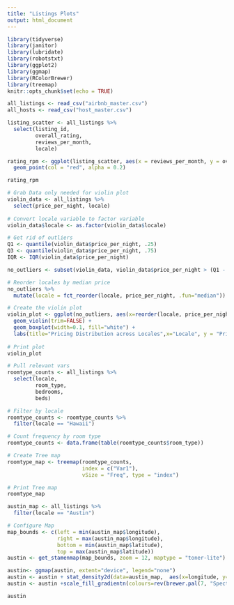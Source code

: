 ```yaml
---
title: "Listings Plots"
output: html_document
---
```


```r
library(tidyverse)
library(janitor)
library(lubridate)
library(robotstxt)
library(ggplot2)
library(ggmap)
library(RColorBrewer)
library(treemap)
knitr::opts_chunk$set(echo = TRUE)
```

```r
all_listings <- read_csv("airbnb_master.csv")
all_hosts <- read_csv("host_master.csv")
```


```r
listing_scatter <- all_listings %>%
  select(listing_id,
         overall_rating,
         reviews_per_month,
         locale)

rating_rpm <- ggplot(listing_scatter, aes(x = reviews_per_month, y = overall_rating)) + 
  geom_point(col = "red", alpha = 0.2)

rating_rpm
```


```r
# Grab Data only needed for violin plot
violin_data <- all_listings %>%
  select(price_per_night, locale)
  
# Convert locale variable to factor variable
violin_data$locale <- as.factor(violin_data$locale)

# Get rid of outliers
Q1 <- quantile(violin_data$price_per_night, .25)
Q3 <- quantile(violin_data$price_per_night, .75)
IQR <- IQR(violin_data$price_per_night)

no_outliers <- subset(violin_data, violin_data$price_per_night > (Q1 - 1.5*IQR) & violin_data$price_per_night < (Q3 + 1.5*IQR))

# Reorder locales by median price
no_outliers %>%
  mutate(locale = fct_reorder(locale, price_per_night, .fun="median"))

# Create the violin plot
violin_plot <- ggplot(no_outliers, aes(x=reorder(locale, price_per_night), y=price_per_night, fill=locale)) + 
  geom_violin(trim=FALSE) +
  geom_boxplot(width=0.1, fill="white") + 
  labs(title="Pricing Distribution across Locales",x="Locale", y = "Price per Night")
  
# Print plot
violin_plot
```


```r
# Pull relevant vars
roomtype_counts <- all_listings %>%
  select(locale,
         room_type,
         bedrooms,
         beds)

# Filter by locale
roomtype_counts <- roomtype_counts %>%
  filter(locale == "Hawaii")

# Count frequency by room type
roomtype_counts <- data.frame(table(roomtype_counts$room_type))

# Create Tree map
roomtype_map <- treemap(roomtype_counts,
                        index = c("Var1"),
                        vSize = "Freq", type = "index")

# Print Tree map
roomtype_map
```


```r
austin_map <- all_listings %>%
  filter(locale == "Austin") 

# Configure Map
map_bounds <- c(left = min(austin_map$longitude),
                right = max(austin_map$longitude), 
                bottom = min(austin_map$latitude), 
                top = max(austin_map$latitude))
austin <- get_stamenmap(map_bounds, zoom = 12, maptype = "toner-lite")

austin<- ggmap(austin, extent="device", legend="none")
austin <- austin + stat_density2d(data=austin_map,  aes(x=longitude, y=latitude, fill=..level.., alpha=..level..), geom="polygon")
austin <- austin +scale_fill_gradientn(colours=rev(brewer.pal(7, "Spectral")))

austin
```








